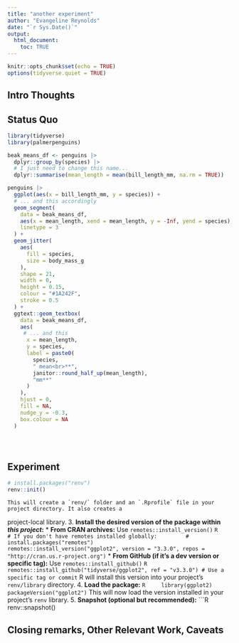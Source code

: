 ```yaml
---
title: "another experiment"
author: "Evangeline Reynolds"
date: "`r Sys.Date()`"
output: 
  html_document:
    toc: TRUE
---
```


```r
knitr::opts_chunk$set(echo = TRUE)
options(tidyverse.quiet = TRUE)
```




## Intro Thoughts


## Status Quo

```r
library(tidyverse)
library(palmerpenguins)

beak_means_df <- penguins |>
  dplyr::group_by(species) |>
  # I just need to change this name...
  dplyr::summarise(mean_length = mean(bill_length_mm, na.rm = TRUE))

penguins |>
  ggplot(aes(x = bill_length_mm, y = species)) +
  # ... and this accordingly
  geom_segment(
    data = beak_means_df,
    aes(x = mean_length, xend = mean_length, y = -Inf, yend = species),
    linetype = 3
  ) +
  geom_jitter(
    aes(
      fill = species,
      size = body_mass_g
    ),
    shape = 21,
    width = 0,
    height = 0.15,
    colour = "#1A242F",
    stroke = 0.5
  ) +
  ggtext::geom_textbox(
    data = beak_means_df,
    aes(
     # ... and this
      x = mean_length,
      y = species,
      label = paste0(
        species,
        " mean<br>**",
        janitor::round_half_up(mean_length),
        "mm**"
      )
    ),
    hjust = 0,
    fill = NA,
    nudge_y = -0.3,
    box.colour = NA
  )





```


## Experiment
```r
# install.packages("renv")
renv::init()
```
    This will create a `renv/` folder and an `.Rprofile` file in your project directory. It also creates a 
project-local library.
3.  **Install the desired version of the package within *this project*:**
    *   **From CRAN archives:** Use `remotes::install_version()`
        ```R
        # If you don't have remotes installed globally:
        # install.packages("remotes")
        remotes::install_version("ggplot2", version = "3.3.0", repos = "http://cran.us.r-project.org")
        ```
    *   **From GitHub (if it's a dev version or specific tag):** Use `remotes::install_github()`
        ```R
        remotes::install_github("tidyverse/ggplot2", ref = "v3.3.0") # Use a specific tag or commit
        ```
    R will install this version into your project's `renv/library` directory.
4.  **Load the package:**
    ```R
    library(ggplot2)
    packageVersion("ggplot2")
    ```
    This will now load the version installed in your project's `renv` library.
5.  **Snapshot (optional but recommended):**
    ```R
    renv::snapshot()


## Closing remarks, Other Relevant Work, Caveats
